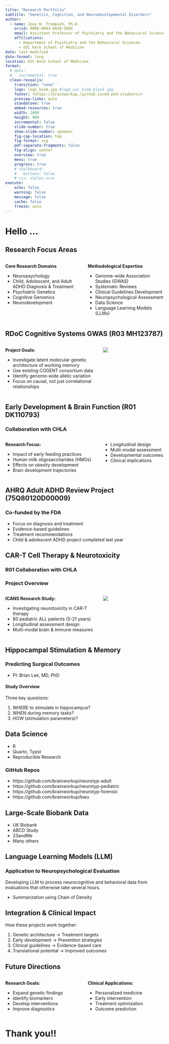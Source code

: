 ```yaml
---
title: "Research Portfolio"
subtitle: "Genetics, Cognition, and Neurodevelopmental Disorders"
author:
  - name: Joey W. Trampush, Ph.D.
    orcid: 0000-0003-0830-508X
    email: Assistant Professor of Psychiatry and the Behavioral Sciences
    affiliations: 
      - Department of Psychiatry and the Behavioral Sciences
      - USC Keck School of Medicine
date: last-modified
date-format: long
location: USC Keck School of Medicine
format:
  # pptx:
  #   incremental: true
  clean-revealjs:
    transition: "none"
    logo: logo_ksom.jpg #logo_usc_ksom_black.jpg
    footer: <https://brainworkup./github.io/md-phd-students/>
    preview-links: auto
    standalone: true
    embed-resources: true
    width: 1600
    height: 900
    incremental: false
    slide-number: true
    show-slide-number: speaker
    fig-cap-location: top
    fig-format: svg
    pdf-separate-fragments: false
    fig-align: center
    overview: true
    menu: true    
    progress: true
    # chalkboard: 
    #   buttons: false
    # css: styles.scss
execute:
    echo: false
    warning: false
    message: false
    cache: false
    freeze: auto
---
```


# Hello ...

## Research Focus Areas

:::: {.columns}
::: {.column width="50%"}
**Core Research Domains**

- Neuropsychology
- Child, Adolescent, and Adult ADHD Diagnosis & Treatment
- Psychiatric Genetics
- Cognitive Genomics
- Neurodevelopment
:::

::: {.column width="50%"}
**Methodological Expertise**

- Genome-wide Association Studies (GWAS)
- Systematic Reviews
- Clinical Guidelines Development
- Neuropsychological Assessment
- Data Science
- Language Learning Models (LLMs)
:::
::::

## RDoC Cognitive Systems GWAS (R03 MH123787)

:::: {.columns}
::: {.column width="60%"}
**Project Goals:**

- Investigate latent molecular genetic architecture of working memory
- Use existing COGENT consortium data
- Identify genome-wide allelic variation
- Focus on causal, not just correlational relationships
:::

::: {.column width="40%"}
![](wm-plot-1.png)
:::
::::

<!-- ## Working Memory as RDoC Construct {background-color="#40666e"}

::: {.incremental}
- Core RDoC Cognitive Systems Domain
- Active maintenance of goal-relevant info
- Resists interference
- Limited capacity system
- Highly heritable trait
:::

## Project Innovation

1. Large-scale dataset (COGENT)
2. Novel analytical methods
3. Focus on causality
4. Pathway to treatments
5. Transdiagnostic implications -->

## Early Development & Brain Function (R01 DK110793)
### Collaboration with CHLA
:::: {.columns}
::: {.column width="60%"}
**Research Focus:**

- Impact of early feeding practices
- Human milk oligosaccharides (HMOs)
- Effects on obesity development
- Brain development trajectories
:::

::: {.column width="40%"}
- Longitudinal design
- Multi-modal assessment
- Developmental outcomes
- Clinical implications
:::
::::

## AHRQ Adult ADHD Review Project (75Q80120D00009)
### Co-funded by the FDA

- Focus on diagnosis and treatment
- Evidence-based guidelines
- Treatment recommendations
- Child & adolescent ADHD project completed last year

## CAR-T Cell Therapy & Neurotoxicity
### R01 Collaboration with CHLA

### Project Overview {background-color="#40666e"}

:::: {.columns}
::: {.column width="60%"}
**ICANS Research Study:**

- Investigating neurotoxicity in CAR-T therapy
- 80 pediatric ALL patients (5-21 years)
- Longitudinal assessment design
- Multi-modal brain & immune measures
:::

::: {.column width="40%"}
![](icans.png)
:::
::::

## Hippocampal Stimulation & Memory
### Predicting Surgical Outcomes

- PI: Brian Lee, MD, PhD

#### Study Overview

Three key questions:

1. WHERE to stimulate in hippocampus?
2. WHEN during memory tasks?
3. HOW (stimulation parameters)?



## Data Science

- R
- Quarto, Typst 
- Reproducible Research

### GitHub Repos

- https://github.com/brainworkup/neurotyp-adult
- https://github.com/brainworkup/neurotyp-pediatric
- https://github.com/brainworkup/neurotyp-forensic
- https://github.com/brainworkup/bwu

## Large-Scale Biobank Data

- UK Biobank
- ABCD Study
- 23andMe
- Many others

## Language Learning Models (LLM)
### Application to Neuropsychological Evaluation

Developing LLM to process neurocognitive and behavioral data from evaluations that otherwise take several hours.

- Summarization using Chain of Density

## Integration & Clinical Impact {background-color="#40666e"}

How these projects work together:

1. Genetic architecture → Treatment targets
2. Early development → Prevention strategies
3. Clinical guidelines → Evidence-based care
4. Translational potential → Improved outcomes

## Future Directions

:::: {.columns}
::: {.column width="50%"}
**Research Goals:**

- Expand genetic findings
- Identify biomarkers
- Develop interventions
- Improve diagnostics
:::

::: {.column width="50%"}
**Clinical Applications:**

- Personalized medicine
- Early intervention
- Treatment optimization
- Outcome prediction
:::
::::

# Thank you!! 
